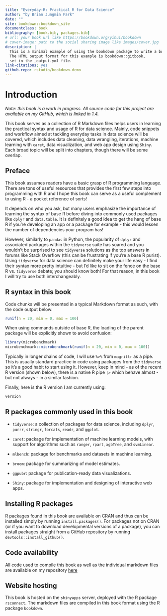 ```yaml
--- 
title: "Everyday-R: Practical R for Data Science"
author: "by Brian Jungmin Park"
date: ""
site: bookdown::bookdown_site
documentclass: book
bibliography: [book.bib, packages.bib]
# url: your book url like https://bookdown.org/yihui/bookdown
# cover-image: path to the social sharing image like images/cover.jpg
description: |
  This is a minimal example of using the bookdown package to write a book.
  The HTML output format for this example is bookdown::gitbook,
  set in the _output.yml file.
link-citations: yes
github-repo: rstudio/bookdown-demo
---
```


# Introduction

*Note: this book is a work in progress. All source code for this project are available on my GitHub, which is linked in 1.4.*

This book serves as a collection of R Markdown files helps users in learning the practical syntax and usage of R for data science. Mainly, code snippets and workflow aimed at tackling everyday tasks in data science will be covered, which includes data cleaning, data wrangling, iterations, machine learning with `caret`, data visualization, and web app design using `Shiny`. Each broad topic will be split into chapters, though there will be some overlap.

## Preface

This book assumes readers have a basic grasp of R programming language. There are tons of useful resources that provides the first few steps into programming with R and I hope this book can serve as a useful complement to using R - a pocket reference of sorts! 

It depends on who you ask, but many users emphasize the importance of learning the syntax of base R before diving into commonly used packages like `dplyr` and `data.table`. It is definitely a good idea to get the hang of base R if you're developing an app or a package for example - this would lessen the number of dependencies your program has! 

However, similarly to `pandas` in Python, the popularity of `dplyr` and associated packages within the `tidyverse` suite has soared and you wouldn't be surprised to see `tidyverse` solutions as the top answers in forums like Stack Overflow (this can be frustrating if you're a base R purist). Using `tidyverse` for data science can definitely make your life easy - I find their syntax more pretty intuitive - but I'd like to sit on the fence on the base R vs. `tidyverse` debate; you should know both! For that reason, in this book I will try to use both interchangeably.

## R syntax in this book

Code chunks will be presented in a typical Markdown format as such, with the code output below:

```r
runif(n = 20, min = 0, max = 100)
```

When using commands outside of base R, the loading of the parent package will be explicitly shown to avoid confusion:

```r
library(microbenchmark)
microbenchmark::microbenchmark(runif(n = 20, min = 0, max = 100))
```

Typically in longer chains of code, I will use `%>%` from `magrittr` as a pipe. This is usually standard practice in code using packages from the `tidyverse` so it's a good habit to start using it. However, keep in mind - as of the recent R version (shown below), there is a native R pipe `|>` which behave almost - but not always - in a similar fashion. 

Finally, here is the R version I am currently using:

```r
version
```

## R packages commonly used in this book

* `tidyverse`: a collection of packages for data science, including `dplyr`, `purrr`, `stringr`, `forcats`, `readr`, and `ggplot`.

* `caret`: package for implementation of machine learning models, with support for algorithms such as `ranger`, `rpart`, `xgbTree`, and `svmLinear`.

* `mlbench`: package for benchmarks and datasets in machine learning.

* `broom`: package for summarizing of model estimates.

* `ggpubr`: package for publication-ready data visualizations.

* `Shiny`: package for implementation and designing of interactive web apps.

## Installing R packages

R packages found in this book are available on CRAN and thus can be installed simply by running `install.packages()`. For packages not on CRAN (or if you want to download developmental versions of a package), you can install packages straight from a GitHub repository by running `devtools::install_github()`. 

## Code availability

All code used to compile this book as well as the individual markdown files are available on my repository [here](https://github.com/snowoflondon/everyday-r)

## Website hosting

This book is hosted on the `shinyapps` server, deployed with the R package `rsconnect`. The markdown files are compiled in this book format using the R package `bookdown`. 